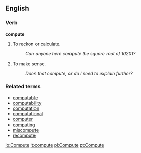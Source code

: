 ==English==

===Verb===
'''compute'''

# To reckon or calculate.
#: ''Can anyone here compute the square root of 10201?''
# {{cattag|Colloquial}} To make sense.
#: ''Does that compute, or do I need to explain further?''

===Related terms===
*[[computable]]
*[[computability]]
*[[computation]]
*[[computational]]
*[[computer]]
*[[computing]]
*[[miscompute]]
*[[recompute]]

[[io:Compute]]
[[it:compute]]
[[pl:Compute]]
[[pt:Compute]]